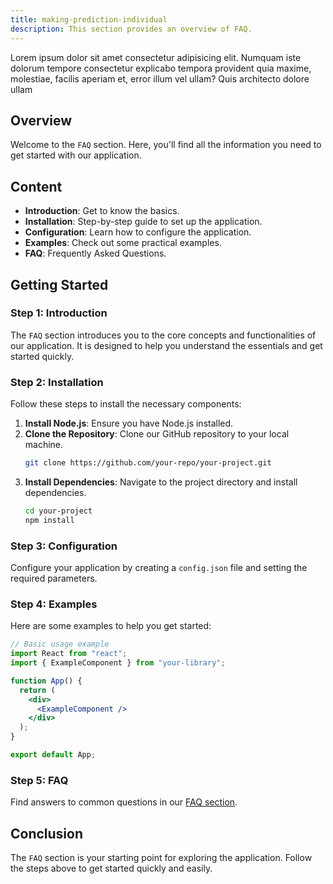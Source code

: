 ```yaml
---
title: making-prediction-individual
description: This section provides an overview of FAQ.
---
```


Lorem ipsum dolor sit amet consectetur adipisicing elit. Numquam iste dolorum tempore consectetur explicabo tempora provident quia maxime, molestiae, facilis aperiam et, error illum vel ullam? Quis architecto dolore ullam

## Overview

Welcome to the `FAQ` section. Here, you'll find all the information you need to get started with our application.

## Content

- **Introduction**: Get to know the basics.
- **Installation**: Step-by-step guide to set up the application.
- **Configuration**: Learn how to configure the application.
- **Examples**: Check out some practical examples.
- **FAQ**: Frequently Asked Questions.

## Getting Started

### Step 1: Introduction

The `FAQ` section introduces you to the core concepts and functionalities of our application. It is designed to help you understand the essentials and get started quickly.

### Step 2: Installation

Follow these steps to install the necessary components:

1. **Install Node.js**: Ensure you have Node.js installed.
2. **Clone the Repository**: Clone our GitHub repository to your local machine.
   ```bash
   git clone https://github.com/your-repo/your-project.git
   ```
3. **Install Dependencies**: Navigate to the project directory and install dependencies.
   ```bash
   cd your-project
   npm install
   ```

### Step 3: Configuration

Configure your application by creating a `config.json` file and setting the required parameters.

### Step 4: Examples

Here are some examples to help you get started:

```jsx
// Basic usage example
import React from "react";
import { ExampleComponent } from "your-library";

function App() {
  return (
    <div>
      <ExampleComponent />
    </div>
  );
}

export default App;
```

### Step 5: FAQ

Find answers to common questions in our [FAQ section](#).

## Conclusion

The `FAQ` section is your starting point for exploring the application. Follow the steps above to get started quickly and easily.
